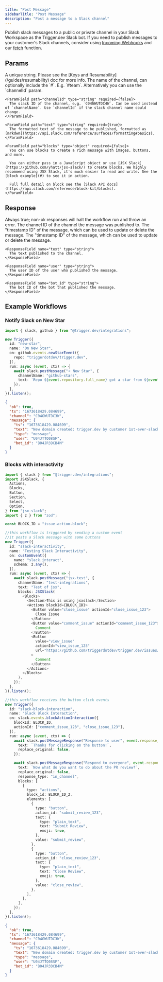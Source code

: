 ```yaml
---
title: "Post Message"
sidebarTitle: "Post Message"
description: "Post a message to a Slack channel"
---
```


Publish slack messages to a public or private channel in your Slack Workspace as the Trigger.dev Slack bot. If you need to publish messages to your customer's Slack channels, consider using [Incoming Webhooks](https://api.slack.com/messaging/webhooks) and our [fetch](/functions/fetch) function.

## Params

<ParamField path="key" type="string" required={true}>
  A unique string. Please see the [Keys and Resumability](/guides/resumability)
  doc for more info.
</ParamField>

<ParamField path="message" type="object" required={true}>
  <Expandable title="properties" defaultOpen={true}>
    <ParamField path="channelName" type="string" required={false}>
      The name of the channel, can optionally include the `#`. E.g. `#team`.
      Alternatively you can use the `channelId` param.
    </ParamField>

    <ParamField path="channelId" type="string" required={false}>
      The slack ID of the channel, e.g. `C04GWUTDC4W`. Can be used instead of `channelName`. Use `channelId` if the slack channel name could change.
    </ParamField>

    <ParamField path="text" type="string" required={true}>
      The formatted text of the message to be published, formatted as [mrkdwn](https://api.slack.com/reference/surfaces/formatting#basics).
    </ParamField>

    <ParamField path="blocks" type="object" required={false}>
      You can use blocks to create a rich message with images, buttons, and more.

      You can either pass in a JavaScript object or use [JSX Slack](https://github.com/yhatt/jsx-slack/) to create blocks. We highly recommend using JSX Slack, it's much easier to read and write. See the [block example](#) to see it in action.

      Full full detail on block see the [Slack API docs](https://api.slack.com/reference/block-kit/blocks).
    </ParamField>

  </Expandable>
</ParamField>

## Response

<ResponseField name="ok" type="boolean" default="true">
  Always true; non-ok responses will halt the workflow run and throw an error.
</ResponseField>

<ResponseField name="channel" type="string">
  The channel ID of the channel the message was published to.
</ResponseField>

<ResponseField name="ts" type="string">
  The "timestamp ID" of the message, which can be used to update or delete the
  message.
</ResponseField>

<ResponseField name="message" type="object">
  <Expandable title="properties">
    <ResponseField name="ts" type="string">
      The "timestamp ID" of the message, which can be used to update or delete the message.
    </ResponseField>

    <ResponseField name="text" type="string">
      The text published to the channel.
    </ResponseField>

    <ResponseField name="user" type="string">
      The user ID of the user who published the message.
    </ResponseField>

    <ResponseField name="bot_id" type="string">
      The bot ID of the bot that published the message.
    </ResponseField>

  </Expandable>
</ResponseField>

## Example Workflows

### Notify Slack on New Star

<CodeGroup>

```typescript Notify Slack on New Star
import { slack, github } from "@trigger.dev/integrations";

new Trigger({
  id: "new-star",
  name: "On New Star",
  on: github.events.newStarEvent({
    repo: "triggerdotdev/trigger.dev",
  }),
  run: async (event, ctx) => {
    await slack.postMessage("⭐️ New Star", {
      channelName: "github-stars",
      text: `Repo ${event.repository.full_name} got a star from ${event.sender.login}, for a total of ${event.repository.stargazers_count} stars!`,
    });
  },
}).listen();
```

```json Example response
{
  "ok": true,
  "ts": "1673618429.084699",
  "channel": "C04GWUTDC3W",
  "message": {
    "ts": "1673618429.084699",
    "text": "New domain created: trigger.dev by customer 1st-ever-slack-workflow-yippie",
    "type": "message",
    "user": "U04JTTQ08SF",
    "bot_id": "B04JR3DCB4M"
  }
}
```

</CodeGroup>

### Blocks with interactivity

<CodeGroup>

```typescript Blocks with interactivity
import { slack } from "@trigger.dev/integrations";
import JSXSlack, {
  Actions,
  Blocks,
  Button,
  Section,
  Select,
  Option,
} from "jsx-slack";
import { z } from "zod";

const BLOCK_ID = "issue.action.block";

//this workflow is triggered by sending a custom event
//it posts a Slack message with some buttons
new Trigger({
  id: "slack-interactivity",
  name: "Testing Slack Interactivity",
  on: customEvent({
    name: "slack.interact",
    schema: z.any(),
  }),
  run: async (event, ctx) => {
    await slack.postMessage("jsx-test", {
      channelName: "test-integrations",
      text: "Test of jsx",
      blocks: JSXSlack(
        <Blocks>
          <Section>This is using jsxslack</Section>
          <Actions blockId={BLOCK_ID}>
            <Button value="close_issue" actionId="close_issue_123">
              Close Issue
            </Button>
            <Button value="comment_issue" actionId="comment_issue_123">
              Comment
            </Button>
            <Button
              value="view_issue"
              actionId="view_issue_123"
              url="https://github.com/triggerdotdev/trigger.dev/issues/11"
            >
              Comment
            </Button>
          </Actions>
        </Blocks>
      ),
    });
  },
}).listen();

//this workflow receives the button click events
new Trigger({
  id: "slack-block-interaction",
  name: "Slack Block Interaction",
  on: slack.events.blockActionInteraction({
    blockId: BLOCK_ID,
    actionId: ["comment_issue_123", "close_issue_123"],
  }),
  run: async (event, ctx) => {
    await slack.postMessageResponse("Response to user", event.response_url, {
      text: `Thanks for clicking on the button!`,
      replace_original: false,
    });

    await slack.postMessageResponse("Respond to everyone", event.response_url, {
      text: `Now what do you want to do about the PR review?`,
      replace_original: false,
      response_type: "in_channel",
      blocks: [
        {
          type: "actions",
          block_id: BLOCK_ID_2,
          elements: [
            {
              type: "button",
              action_id: "submit_review_123",
              text: {
                type: "plain_text",
                text: "Submit Review",
                emoji: true,
              },
              value: "submit_review",
            },
            {
              type: "button",
              action_id: "close_review_123",
              text: {
                type: "plain_text",
                text: "Close Review",
                emoji: true,
              },
              value: "close_review",
            },
          ],
        },
      ],
    });
  },
}).listen();
```

```json Example response
{
  "ok": true,
  "ts": "1673618429.084699",
  "channel": "C04GWUTDC3W",
  "message": {
    "ts": "1673618429.084699",
    "text": "New domain created: trigger.dev by customer 1st-ever-slack-workflow-yippie",
    "type": "message",
    "user": "U04JTTQ08SF",
    "bot_id": "B04JR3DCB4M"
  }
}
```

</CodeGroup>
